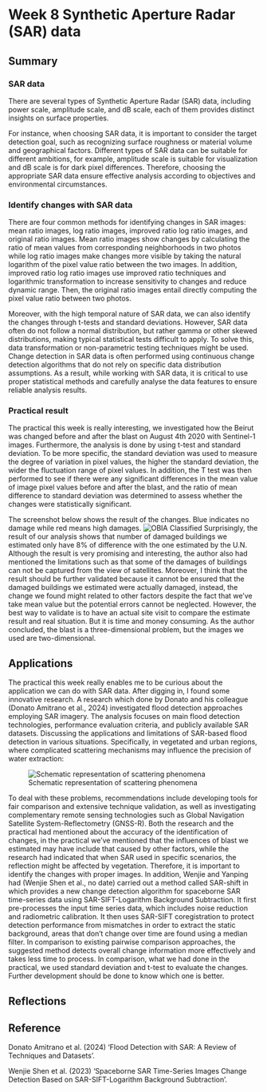 # Week 8 Synthetic Aperture Radar (SAR) data

## Summary

### SAR data
There are several types of Synthetic Aperture Radar (SAR) data, including power scale, amplitude scale, and dB scale, each of them provides distinct insights on surface properties.

For instance, when choosing SAR data, it is important to consider the target detection goal, such as recognizing surface roughness or material volume and geographical factors. Different types of SAR data can be suitable for different ambitions, for example, amplitude scale is suitable for visualization and dB scale is for dark pixel differences. Therefore, choosing the appropriate SAR data ensure effective analysis according to objectives and environmental circumstances.

### Identify changes with SAR data
There are four common methods for identifying changes in SAR images: mean ratio images, log ratio images, improved ratio log ratio images, and original ratio images. Mean ratio images show changes by calculating the ratio of mean values from corresponding neighborhoods in two photos while log ratio images make changes more visible by taking the natural logarithm of the pixel value ratio between the two images.    In addition, improved ratio log ratio images use improved ratio techniques and logarithmic transformation to increase sensitivity to changes and reduce dynamic range. Then, the original ratio images entail directly computing the pixel value ratio between two photos.

Moreover, with the high temporal nature of SAR data, we can also identify the changes through t-tests and standard deviations. However, SAR data often do not follow a normal distribution, but rather gamma or other skewed distributions, making typical statistical tests difficult to apply. To solve this, data transformation or non-parametric testing techniques might be used. Change detection in SAR data is often performed using continuous change detection algorithms that do not rely on specific data distribution assumptions.   As a result, while working with SAR data, it is critical to use proper statistical methods and carefully analyse the data features to ensure reliable analysis results.
 

### Practical result
The practical this week is really interesting, we investigated how the Beirut was changed before and after the blast on August 4th 2020 with Sentinel-1 images. Furthermore, the analysis is done by using t-test and standard deviation. To be more specific, the standard deviation was used to measure the degree of variation in pixel values, the higher the standard deviation, the wider the fluctuation range of pixel values. In addition, the T test was then performed to see if there were any significant differences in the mean value of image pixel values before and after the blast, and the ratio of mean difference to standard deviation was determined to assess whether the changes were statistically significant.

The screenshot below shows the result of the changes. Blue indicates no damage while red means high damages.
![OBIA Classified](img/屏幕截图 2024-03-20 211921.jpg)
Surprisingly, the result of our analysis shows that number of damaged buildings we estimated only have 8% of difference with the one estimated by the U.N. Although the result is very promising and interesting, the author also had mentioned the limitations such as that some of the damages of buildings can not be captured from the view of satellites. Moreover, I think that the result should be further validated because it cannot be ensured that the damaged buildings we estimated were actually damaged, instead, the change we found might related to other factors despite the fact that we've take mean value but the potential errors cannot be neglected. However, the best way to validate is to have an actual site visit to compare the estimate result and real situation. But it is time and money consuming. As the author concluded, the blast is a three-dimensional problem, but the images we used are two-dimensional. 

## Applications
The practical this week really enables me to be curious about the application we can do with SAR data. After digging in, I found some innovative research. A research which done by Donato and his colleague (Donato Amitrano et al., 2024) investigated flood detection approaches employing SAR imagery. The analysis focuses on main flood detection technologies, performance evaluation criteria, and publicly available SAR datasets. Discussing the applications and limitations of SAR-based flood detection in various situations. Specifically, in vegetated and urban regions, where complicated scattering mechanisms may influence the precision of water extraction:

![Schematic representation of scattering phenomena](img/屏幕截图 2024-03-21 094043.jpg)

To deal with these problems, recommendations include developing tools for fair comparison and extensive technique validation, as well as investigating complementary remote sensing technologies such as Global Navigation Satellite System-Reflectometry (GNSS-R). Both the research and the practical had mentioned about the accuracy of the identification of changes, in the practical we've mentioned that the influences of blast we estimated may have include that caused by other factors, while the research had indicated that when SAR used in specific scenarios, the reflection might be affected by vegetation. Therefore, it is important to identify the changes with proper images. In addition, Wenjie and Yanping had (Wenjie Shen et al., no date) carried out a method called SAR-shift in which provides a new change detection algorithm for spaceborne SAR time-series data using SAR-SIFT-Logarithm Background Subtraction. It first pre-processes the input time series data, which includes noise reduction and radiometric calibration.  It then uses SAR-SIFT coregistration to protect detection performance from mismatches in order to extract the static background, areas that don't change over time are found using a median filter. In comparison to existing pairwise comparison approaches, the suggested method detects overall change information more effectively and takes less time to process. In comparison, what we had done in the practical, we used standard deviation and t-test to evaluate the changes. Further development should be done to know which one is better.


## Reflections


## Reference
Donato Amitrano et al. (2024) ‘Flood Detection with SAR: A Review of Techniques and Datasets’.

Wenjie Shen et al. (2023) ‘Spaceborne SAR Time-Series Images Change Detection Based  on SAR-SIFT-Logarithm Background Subtraction’.